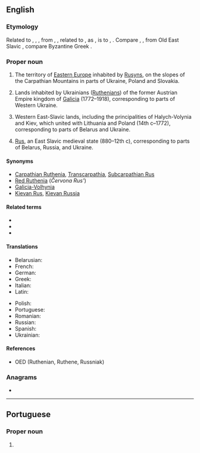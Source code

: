 {{also|ruthenia}}
==English==
{{wikipedia}}

===Etymology===
Related to {{m|en|Ruthene}}, {{m|en|Ruthenian}}, {{m|en|Ruthenic}}, from {{etyl|ML.|en}} {{m|la|Rutheni}}, {{m|la|Ruteni}}, related to {{m|la|Russi}}, {{m|la|Ruzi}} as {{m|la|Prutheni}}, {{m|la|Pruteni}} is to {{m|la|Prussi}}, {{m|la|Pruzi||[[Prussian]]s}}. Compare {{m|en|Rus}}, {{m|en|Russ}}, from Old East Slavic {{m|orv|Русь}}, compare Byzantine Greek {{m|grc|Ῥῶς}}.

===Proper noun===
{{en-proper noun}}

# The territory of [[Eastern Europe]] inhabited by [[Rusyn]]s, on the slopes of the Carpathian Mountains in parts of Ukraine, Poland and Slovakia.
# {{lb|en|historical}} Lands inhabited by Ukrainians ([[Ruthenian]]s) of the former Austrian Empire kingdom of [[Galicia]] (1772–1918), corresponding to parts of Western Ukraine.
# {{lb|en|historical}} Western East-Slavic lands, including the principalities of Halych-Volynia and Kiev, which united with Lithuania and Poland (14th c–1772), corresponding to parts of Belarus and Ukraine.
# {{lb|en|historical}} [[Rus]], an East Slavic medieval state (880–12th c), corresponding to parts of Belarus, Russia, and Ukraine.

====Synonyms====
* [[Carpathian Ruthenia]], [[Transcarpathia]], [[Subcarpathian Rus]]
* [[Red Ruthenia]] (''Červona Rus’'')
* [[Galicia-Volhynia]]
* [[Kievan Rus]], [[Kievan Russia]]

====Related terms====
* {{l|en|Rus}}
* {{l|en|Russia}}
* {{l|en|ruthenium}}

====Translations====
{{trans-top-also|alternative name of Rus|Rus}}
* Belarusian: {{t|be|Рутэ́нія|f|sc=Cyrl}}
* French: {{t+|fr|Ruthénie|f}}
* German: {{t+|de|Ruthenien|n}}
* Greek: {{t|el|Ρουθηνία|f|sc=Grek}}
* Italian: {{t|it|Rutenia|f}}
* Latin: {{t|la|Ruthenia|f}}
{{trans-mid}}
* Polish: {{t+|pl|Ruś|f}}
* Portuguese: {{t|pt|Rutênia|f}}
* Romanian: {{t|ro|Rutenia|f}}
* Russian: {{t|ru|Руте́ния|f}}
* Spanish: {{t|es|Rutenia|f}}
* Ukrainian: {{t|uk|Руте́нія|f|sc=Cyrl}}
{{trans-bottom}}

====References====
* OED (Ruthenian, Ruthene, Russniak)

===Anagrams===
* {{anagrams|en|haurient}}

----

==Portuguese==

===Proper noun===
{{pt-proper noun|f}}

# {{pt-obsolete-hellenism|Ruténia}}